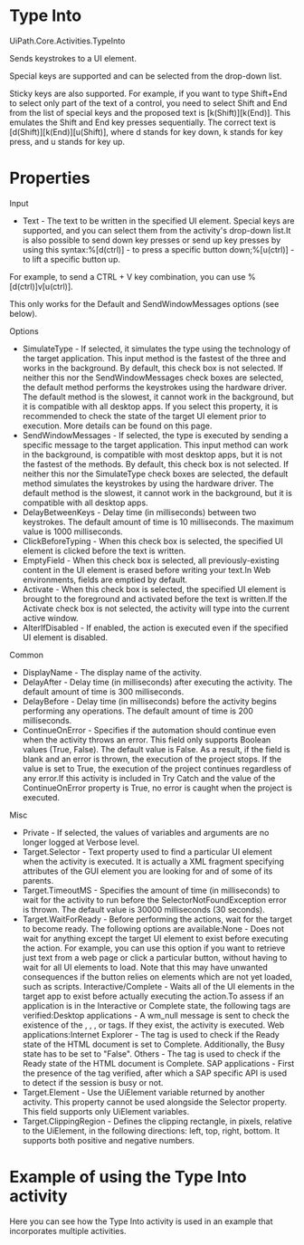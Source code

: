 ﻿# Type Into

UiPath.Core.Activities.TypeInto

Sends keystrokes to a UI element.

Special keys are supported and can be selected from the drop-down list.

Sticky keys are also supported. For example, if you want to type
                Shift+End to select only part of the text of a
            control, you need to select Shift and End from the
            list of special keys and the proposed text is [k(Shift)][k(End)]. This
            emulates the Shift and End key presses sequentially.
            The correct text is [d(Shift)][k(End)][u(Shift)], where
                d stands for key down, k stands for key press, and
                u stands for key up.

# Properties

Input

* Text - The text to be written in the specified UI element. Special keys are supported, and you can select them from the activity's drop-down list.It is also possible to send down key presses or send up key presses by using this syntax:%[d(ctrl)] - to press a specific button down;%[u(ctrl)] - to lift a specific button up.

For example, to send a CTRL + V key combination, you can use %[d(ctrl)]v[u(ctrl)].

This only works for the Default and SendWindowMessages options (see below).

Options

* SimulateType - If selected, it simulates the type using the technology of the target application. This input method is the fastest of the three and works in the background. By default, this check box is not selected. If neither this nor the SendWindowMessages check boxes are selected, the default method performs the keystrokes using the hardware driver. The default method is the slowest, it cannot work in the background, but it is compatible with all desktop apps. If you select this property, it is recommended to check the state of the target UI element prior to execution. More details can be found on this page.
* SendWindowMessages - If selected, the type is executed by sending a specific message to the target application. This input method can work in the background, is compatible with most desktop apps, but it is not the fastest of the methods. By default, this check box is not selected. If neither this nor the SimulateType check boxes are selected, the default method simulates the keystrokes by using the hardware driver. The default method is the slowest, it cannot work in the background, but it is compatible with all desktop apps.
* DelayBetweenKeys - Delay time (in milliseconds) between two keystrokes. The default amount of time is 10 milliseconds. The maximum value is 1000 milliseconds.
* ClickBeforeTyping - When this check box is selected, the specified UI element is clicked before the text is written.
* EmptyField - When this check box is selected, all previously-existing content in the UI element is erased before writing your text.In Web environments, fields are emptied by default.
* Activate - When this check box is selected, the specified UI element is brought to the foreground and activated before the text is written.If the Activate check box is not selected, the activity will type into the current active window.
* AlterIfDisabled - If enabled, the action is executed even if the specified UI element is disabled.

Common

* DisplayName - The display name of the activity.
* DelayAfter - Delay time (in milliseconds) after executing the activity. The default amount of time is 300 milliseconds.
* DelayBefore - Delay time (in milliseconds) before the activity begins performing any operations. The default amount of time is 200 milliseconds.
* ContinueOnError - Specifies if the automation should continue even when the activity throws an error. This field only supports Boolean values (True, False). The default value is False. As a result, if the field is blank and an error is thrown, the execution of the project stops. If the value is set to True, the execution of the project continues regardless of any error.If this activity is included in Try Catch and the value of the ContinueOnError property is True, no error is caught when the project is executed.

Misc

* Private - If selected, the values of variables and arguments are no longer logged at Verbose level.
* Target.Selector - Text property used to find a particular UI element when the activity is executed. It is actually a XML fragment specifying attributes of the GUI element you are looking for and of some of its parents.
* Target.TimeoutMS - Specifies the amount of time (in milliseconds) to wait for the activity to run before the SelectorNotFoundException error is thrown. The default value is 30000 milliseconds (30 seconds).
* Target.WaitForReady - Before performing the actions, wait for the target to become ready. The following options are available:None - Does not wait for anything except the target UI element to exist before executing the action. For example, you can use this option if you want to retrieve just text from a web page or click a particular button, without having to wait for all UI elements to load. Note that this may have unwanted consequences if the button relies on elements which are not yet loaded, such as scripts. Interactive/Complete - Waits all of the UI elements in the target app to exist before actually executing the action.To assess if an application is in the Interactive or Complete state, the following tags are verified:Desktop applications - A wm_null message is sent to check the existence of the <wnd>, <ctrl>, <java>, or <uia> tags. If they exist, the activity is executed. Web applications:Internet Explorer - The <webctrl> tag is used to check if the Ready state of the HTML document is set to Complete. Additionally, the Busy state has to be set to "False". Others - The <webctrl> tag is used to check if the Ready state of the HTML document is Complete. SAP applications - First the presence of the <wnd> tag verified, after which a SAP specific API is used to detect if the session is busy or not.
* Target.Element - Use the UiElement variable returned by another activity. This property cannot be used alongside the Selector property. This field supports only UiElement variables.
* Target.ClippingRegion - Defines the clipping rectangle, in pixels, relative to the UiElement, in the following directions: left, top, right, bottom. It supports both positive and negative numbers.

# Example of using the Type Into activity

Here you can see how the Type Into activity is used in an example that incorporates multiple activities.
